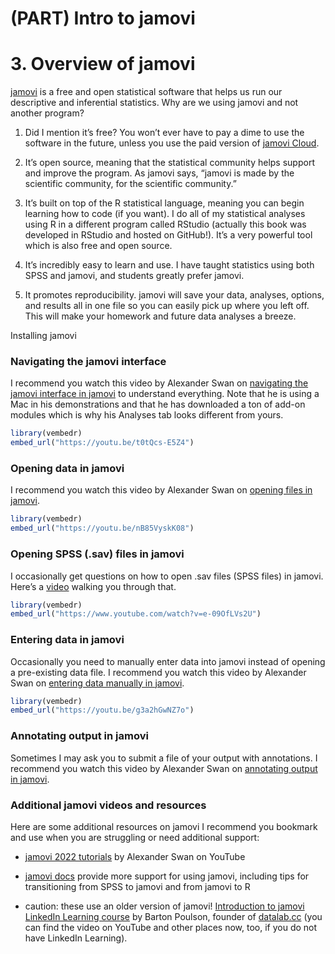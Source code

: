 # (PART) Intro to jamovi {.unnumbered}

# 3. Overview of jamovi

[jamovi](https://www.jamovi.org/) is a free and open statistical software that helps us run our descriptive and inferential statistics. Why are we using jamovi and not another program?

1.  Did I mention it's free? You won't ever have to pay a dime to use the software in the future, unless you use the paid version of [jamovi Cloud](https://www.jamovi.org/cloud.html).

2.  It's open source, meaning that the statistical community helps support and improve the program. As jamovi says, "jamovi is made by the scientific community, for the scientific community."

3.  It's built on top of the R statistical language, meaning you can begin learning how to code (if you want). I do all of my statistical analyses using R in a different program called RStudio (actually this book was developed in RStudio and hosted on GitHub!). It's a very powerful tool which is also free and open source.

4.  It's incredibly easy to learn and use. I have taught statistics using both SPSS and jamovi, and students greatly prefer jamovi.

5.  It promotes reproducibility. jamovi will save your data, analyses, options, and results all in one file so you can easily pick up where you left off. This will make your homework and future data analyses a breeze.

Installing jamovi

### Navigating the jamovi interface {.unlisted .unnumbered}

I recommend you watch this video by Alexander Swan on [navigating the jamovi interface in jamovi](https://youtu.be/t0tQcs-E5Z4) to understand everything. Note that he is using a Mac in his demonstrations and that he has downloaded a ton of add-on modules which is why his Analyses tab looks different from yours.

```r
library(vembedr)
embed_url("https://youtu.be/t0tQcs-E5Z4")
```

### Opening data in jamovi {.unlisted .unnumbered}

I recommend you watch this video by Alexander Swan on [opening files in jamovi](https://youtu.be/nB85VyskK08).

```r
library(vembedr)
embed_url("https://youtu.be/nB85VyskK08")
```

### Opening SPSS (.sav) files in jamovi

I occasionally get questions on how to open .sav files (SPSS files) in jamovi. Here's a [video](https://www.youtube.com/watch?v=e-09OfLVs2U) walking you through that.

```r
library(vembedr)
embed_url("https://www.youtube.com/watch?v=e-09OfLVs2U")
```

### Entering data in jamovi {.unlisted .unnumbered}

Occasionally you need to manually enter data into jamovi instead of opening a pre-existing data file. I recommend you watch this video by Alexander Swan on [entering data manually in jamovi](https://youtu.be/g3a2hGwNZ7o).

```r
library(vembedr)
embed_url("https://youtu.be/g3a2hGwNZ7o")
```

### Annotating output in jamovi {.unlisted .unnumbered}

Sometimes I may ask you to submit a file of your output with annotations. I recommend you watch this video by Alexander Swan on [annotating output in jamovi](https://youtu.be/I6SZtH__ICA).

### Additional jamovi videos and resources {.unlisted .unnumbered}

Here are some additional resources on jamovi I recommend you bookmark and use when you are struggling or need additional support:

-   [jamovi 2022 tutorials](https://www.youtube.com/playlist?list=PLvYqRUmlLZUMJ0EUxuTAA1f407wmBQ1QX) by Alexander Swan on YouTube

-   [jamovi docs](https://docs.jamovi.org/) provide more support for using jamovi, including tips for transitioning from SPSS to jamovi and from jamovi to R

-   caution: these use an older version of jamovi! [Introduction to jamovi LinkedIn Learning course](https://www.linkedin.com/learning/introduction-to-jamovi/) by Barton Poulson, founder of [datalab.cc](https://datalab.cc/jamovi/) (you can find the video on YouTube and other places now, too, if you do not have LinkedIn Learning).
